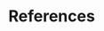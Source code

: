 \newpage

# References {-}

<!--
To remove the indentation of the first entry.
-->
\noindent

<!--
To create a hanging indent and spacing between entries.  These three lines may need to be removed for styles that don't require the hanging indent.
-->

\setlength{\parindent}{-0.5cm}
\setlength{\leftskip}{0.5cm}
\setlength{\parskip}{8pt}

<!-- The following html tag is needed to place reference list not to end but in this section -->
<div id="refs"></div>

<!--
Restore to defaults
-->

\indent
\setlength{\parindent}{17pt}
\setlength{\leftskip}{0pt}
\setlength{\parskip}{0pt}

\newpage
